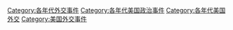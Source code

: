 [[Category:各年代外交事件|Category:各年代外交事件]]
[[Category:各年代美国政治事件|Category:各年代美国政治事件]]
[[Category:各年代美国外交|Category:各年代美国外交]]
[[Category:美国外交事件|Category:美国外交事件]]